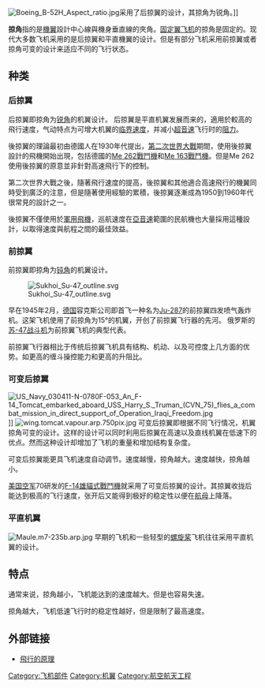 {{unreferenced|time=2013-06-10T08:09:14+00:00}}
[[File:Boeing_B-52H_Aspect_ratio.jpg|right]]采用了后掠翼的设计，其掠角为锐角。]]

'''掠角'''指的是[[機翼|機翼]]設計中心線與機身垂直線的夾角。[[固定翼飞机|固定翼飞机]]的掠角是固定的。现代大多数飞机采用的是后掠翼和平直機翼的设计。但是有部分飞机采用前掠翼或者掠角可变的设计来适应不同的飞行状态。

==种类==
===后掠翼===
{{main|後掠翼}}
后掠翼即掠角为[[锐角|锐角]]的机翼设计。 后掠翼是平直机翼发展而来的，適用於較高的飛行速度，气动特点为可增大机翼的[[临界速度|临界速度]]，并减小[[超音速|超音速]]飞行时的[[阻力|阻力]]。

後掠翼的理論最初由德國人在1930年代提出，[[第二次世界大戰|第二次世界大戰]]期間，使用後掠翼設計的飛機開始出現，包括德國的[[Me_262戰鬥機|Me 262戰鬥機]]和[[Me_163戰鬥機|Me 163戰鬥機]]。但是Me 262使用後掠翼的原意並非針對高速飛行下的控制。

第二次世界大戰之後，隨著飛行速度的提高，後掠翼和其他適合高速飛行的機翼同時受到廣泛的注意，但是隨著使用經驗的累積，後掠翼逐漸成為1950到1960年代很常見的設計之一。

後掠翼不僅使用於[[軍用飛機|軍用飛機]]，巡航速度在[[亞音速|亞音速]]範圍的民航機也大量採用這種設計，以取得速度與航程之間的最佳效益。

===前掠翼===
{{main|前掠翼}}
前掠翼即掠角为[[钝角|钝角]]的机翼设计。

[[File:Sukhoi_Su-47_outline.svg|thumb]]

早在1945年2月，[[德国|德国]]容克斯公司即首飞一种名为[[Ju-287|Ju-287]]的前掠翼四发喷气轰炸机。这架飞机使用了前掠角为15°的机翼，开创了前掠翼飞行器的先河。
俄罗斯的[[苏-47战斗机|苏-47战斗机]]为前掠翼飞机的典型代表。

前掠翼飞行器相比于传统后掠翼飞机具有结构、机动、以及可控度上几方面的优势。如更高的缠斗操控能力和更高的升阻比。

===可变后掠翼===
{{main|可變後掠翼}}
[[File:US_Navy_030411-N-0780F-053_An_F-14_Tomcat_embarked_aboard_USS_Harry_S._Truman_(CVN_75)_flies_a_combat_mission_in_direct_support_of_Operation_Iraqi_Freedom.jpg|thumb]]]]
[[File:wing.tomcat.vapour.arp.750pix.jpg|thumb]]
可变后掠翼即根据不同飞行情况，机翼掠角可变的设计。这样的设计可以同时利用后掠翼在高速以及直线机翼在低速下的优点。然而这种设计却增加了飞机的重量和增加结构复杂度。

可变后掠翼能更具飞机速度自动调节。速度越慢，掠角越大。速度越快，掠角越小。

[[美国空军|美国空军]]70研发的[[F-14雄貓式戰鬥機|F-14雄貓式戰鬥機]]就采用了可变后掠翼的设计。其掠翼收拢后能达到极高的飞行速度，张开后又能得到极好的稳定性以便在[[航母|航母]]上降落。

===平直机翼===
[[File:Maule.m7-235b.arp.jpg|thumb]]
早期的飞机和一些轻型的[[螺旋桨|螺旋桨]]飞机往往采用平直机翼的设计。

==特点==
通常来说，掠角越小，飞机能达到的速度越大。但是也容易失速。

掠角越大，飞机低速飞行时的稳定性越好，但是限制了最高速度。

== 外部链接 ==
* [https://web.archive.org/web/20060203185037/http://jiatelin.jschina.com.cn/how.htm 飛行的原理]
{{飞机结构}}

[[Category:飞机部件|Category:飞机部件]]
[[Category:机翼|Category:机翼]]
[[Category:航空航天工程|Category:航空航天工程]]